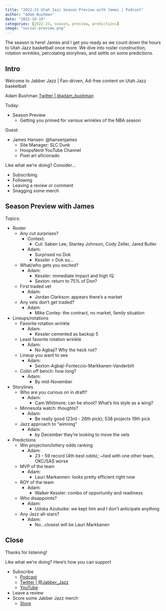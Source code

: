```yaml
---
title: "2022-23 Utah Jazz Season Preview with James | Podcast"
author: "Adam Bushman"
date: "2022-10-19"
categories: [2022-23, season, preview, predictions]
image: "social-preview.png"
---
```


The season is here! James and I get you ready as we count down the hours to Utah Jazz basketball once more. We dive into roster construction, rotation wrinkles, percolating storylines, and settle on some predictions.

## Intro

Welcome to Jabber Jazz | Fan-driven, Ad-free content on Utah Jazz basketball

Adam Bushman [Twitter | @adam_bushman](https://www.twitter.com/adam_bushman)

Today:

*   Season Preview
    -   Getting you primed for various wrinkles of the NBA season

Guest:

*   James Hansen: @hansenjames
    -   Site Manager: SLC Dunk
    -   HoopsNerd YouTube Channel
    -   Pixel art aficionado 


Like what we're doing? Consider...

*   Subscribing
*   Following
*   Leaving a review or comment
*   Snagging some merch


## Season Preview with James

Topics:

*   Roster
    -   Any cut surprises?
        *   Context:
            -   Cut: Saben Lee, Stanley Johnson, Cody Zeller, Jared Butler
        *   Adam:
            -   Surprised no Dok
            -   Kessler > Dok so...
    -   What/who gets you excited?
        *   Adam:
            -   Kessler: immediate impact and high IQ
            -   Sexton: return to 75% of Don?
    -   First traded vet
        *   Adam:
            -   Jordan Clarkson: appears there's a market
    -   Any vets don't get traded?
        *   Adam:
            -   Mike Conley: the contract, no market, family situation
*   Lineups/rotations
    -   Favorite rotation wrinkle
        *   Adam:
            -   Kessler cemented as backup 5
    -   Least favorite rotation wrinkle
        *   Adam:
            -   No Agbaji? Why the heck not?
    -   Lineup you want to see
        *   Adam:
            -   Sexton-Agbaji-Fonteccio-Markkanen-Vanderbilt
    -   Collin off bench: how long?
        *   Adam: 
            -   By mid-November
*   Storylines
    -   Who are you curious on in draft?
        *   Adam: 
            -   Cam Whitmore: can he shoot? What's his style as a wing?
    -   Minnesota watch: thoughts?
        *   Adam:
            -   Be really good (23rd - 26th pick); 538 projects 19th pick
    -   Jazz approach to "winning"
        *   Adam: 
            -   by December they're looking to move the vets
*   Predictions
    -   Win projection/lottery odds ranking
        *   Adam: 
            -   23 - 59 record (4th best odds); ~tied with one other team, OKC/SAS worse
    -   MVP of the team
        *   Adam: 
            -   Lauri Markannen: looks pretty efficient right now
    -   ROY of the team
        *   Adam: 
            -   Walker Kessler: combo of opportunity and readiness
    -   Who disappoints?
        *   Adam: 
            -   Udoka Azubuike: we kept him and I don't anticipate anything
    -   Any Jazz all-stars?
        *   Adam:
            -   No...closest will be Lauri Markkanen

## Close

Thanks for listening!

Like what we're doing? Here's how you can support

*   Subscribe
    -   [Podcast](https://linktr.ee/jabberjazz)
    -   [Twitter | @Jabber_Jazz](https://twitter.com/Jabber_Jazz)
    -   [YouTube](https://www.youtube.com/jabberjazz)
*   Leave a review
*   Score some Jabber Jazz merch
    -   [Store](https://jabber-jazz.myspreadshop.com/)
